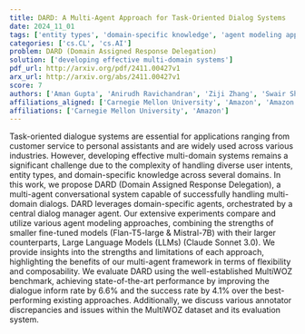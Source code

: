 ```yaml
---
title: DARD: A Multi-Agent Approach for Task-Oriented Dialog Systems
date: 2024_11_01
tags: ['entity types', 'domain-specific knowledge', 'agent modeling approaches', 'MultiWOZ benchmark', 'multi-agent conversational system', 'task-oriented dialogue systems', 'dialogue inform rate', 'Large Language Models', 'fine-tuned models', 'MultiWOZ dataset', 'multi-domain systems', 'dialog manager agent', 'annotator discrepancies', 'success rate', 'user intents']
categories: ['cs.CL', 'cs.AI']
problem: DARD (Domain Assigned Response Delegation)
solution: ['developing effective multi-domain systems']
pdf_url: http://arxiv.org/pdf/2411.00427v1
arx_url: http://arxiv.org/abs/2411.00427v1
score: 7
authors: ['Aman Gupta', 'Anirudh Ravichandran', 'Ziji Zhang', 'Swair Shah', 'Anurag Beniwal', 'Narayanan Sadagopan']
affiliations_aligned: ['Carnegie Mellon University', 'Amazon', 'Amazon', 'Amazon', 'Amazon', 'Amazon']
affiliations: ['Carnegie Mellon University', 'Amazon']
---
```



Task-oriented dialogue systems are essential for applications ranging from
customer service to personal assistants and are widely used across various
industries. However, developing effective multi-domain systems remains a
significant challenge due to the complexity of handling diverse user intents,
entity types, and domain-specific knowledge across several domains. In this
work, we propose DARD (Domain Assigned Response Delegation), a multi-agent
conversational system capable of successfully handling multi-domain dialogs.
DARD leverages domain-specific agents, orchestrated by a central dialog manager
agent. Our extensive experiments compare and utilize various agent modeling
approaches, combining the strengths of smaller fine-tuned models (Flan-T5-large
& Mistral-7B) with their larger counterparts, Large Language Models (LLMs)
(Claude Sonnet 3.0). We provide insights into the strengths and limitations of
each approach, highlighting the benefits of our multi-agent framework in terms
of flexibility and composability. We evaluate DARD using the well-established
MultiWOZ benchmark, achieving state-of-the-art performance by improving the
dialogue inform rate by 6.6% and the success rate by 4.1% over the
best-performing existing approaches. Additionally, we discuss various annotator
discrepancies and issues within the MultiWOZ dataset and its evaluation system.